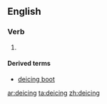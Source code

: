 ==English==

===Verb===
{{infl|en|verb}}

# {{present participle of|[[deice]]}}

====Derived terms====
* [[deicing boot]]

[[ar:deicing]]
[[ta:deicing]]
[[zh:deicing]]